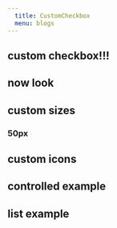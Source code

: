 ```yaml
---
  title: CustomCheckbox
  menu: blogs
---
```








## custom checkbox!!!


<Props of={CustomCheckbox}/>


## now look

<CustomCheckbox/>
<CustomCheckbox/>
<CustomCheckbox/>
<CustomCheckbox/>


## custom sizes

### 50px
<Playground>
<CustomCheckbox size={50}/>
</Playground>

## custom icons
<Box m={2} p={3}>
<CustomCheckbox icon={ExampleIcon} provideIconProps={exampleIconProps}/>
</Box>   

## controlled example

<ControlledExample/>


## list example

<ListExample/>
